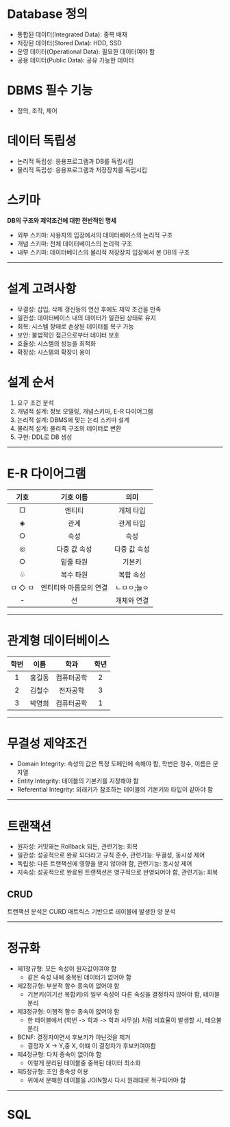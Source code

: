 # Database 정의
* 통합된 데이터(Integrated Data): 중복 배재
* 저장된 데이터(Stored Data): HDD, SSD
* 운영 데이터(Operational Data): 필요한 데이터여야 함
* 공용 데이터(Public Data): 공유 가능한 데이터

# DBMS 필수 기능
* 정의, 조작, 제어

# 데이터 독립성
* 논리적 독립성: 응용프로그램과 DB를 독립시킴
* 물리적 독립성: 응용프로그램과 저장장치를 독립시킴


# 스키마
**DB의 구조와 제약조건에 대한 전반적인 명세**
* 외부 스키마: 사용자의 입장에서의 데이터베이스의 논리적 구조
* 개념 스키마: 전체 데이터베이스의 논리적 구조
* 내부 스키마: 데이터베이스의 물리적 저장장치 입장에서 본 DB의 구조

***

# 설계 고려사항
* 무결성: 삽입, 삭제 갱신등의 연산 후에도 제약 조건을 만족
* 일관성: 데이터베이스 내의 데이터가 일관된 상태로 유지
* 회복: 시스템 장애로 손상된 데이터를 복구 가능
* 보안: 불법적인 접근으로부터 데이터 보호
* 효율성: 시스템의 성능을 최적화
* 확장성: 시스템의 확장이 용이

# 설계 순서
1. 요구 조건 분석
2. 개념적 설계: 정보 모델링, 개념스키마, E-R 다이어그램
3. 논리적 설계: DBMS에 맞는 논리 스키마 설계
4. 물리적 설계: 물리족 구조의 데이터로 변환
5. 구현: DDL로 DB 생성

***

# E-R 다이어그램
| 기호 | 기호 이름 | 의미 |
|:---:|:---:|:---:|
| □ | 엔티티 | 개체 타입 |
| ◈ | 관계 | 관계 타입 |
| ○ | 속성 | 속성 |
| ◎ | 다중 값 속성 | 다중 값 속성 |
| ○ | 밑줄 타원 | 기본키 |
| ♧ | 복수 타원 | 복합 속성 |
| ㅁ ◇ ㅁ | 엔티티와 마름모의 연결 | ㄴㅁㅇ;늘ㅇ |
| - | 선 | 개체와 연결 |

***

# 관계형 데이터베이스

| 학번 | 이름 | 학과 | 학년 |
|:---:|:---:|:---:|:---:|
| 1 | 홍길동 | 컴퓨터공학 | 2 |
| 2 | 김철수 | 전자공학 | 3 |
| 3 | 박영희 | 컴퓨터공학 | 1 |


***
# 무결성 제약조건
* Domain Integrity: 속성의 값은 특정 도메인에 속해야 함, 학번은 정수, 이름은 문자열
* Entity Integrity: 테이블의 기본키를 지정해야 함
* Referential Integrity: 외래키가 참조하는 테이블의 기본키와 타입이 같아야 함


***
# 트랜잭션
* 원자성: 커밋돼는 Rollback 되든, 관련기능: 회복
* 일관성: 성공적으로 완료 되더라고 규칙 준수, 관련기능: 무결성, 동시성 제어
* 독립성: 다른 트랜잭션에 영향을 받지 않아야 함, 관련기능: 동시성 제어
* 지속성: 성공적으로 완료된 트랜잭션은 영구적으로 반영되어야 함, 관련기능: 회복

## CRUD
트랜잭션 분석은 CURD 매트릭스 기반으로 테이블에 발생한 양 분석

***
# 정규화
* 제1정규형: 모든 속성이 원자값이여야 함
    * 같은 속성 내에 중복된 데이터가 없어야 함
* 제2정규형: 부분적 함수 종속이 없어야 함
    * 기본키(여기선 복합키)의 일부 속성이 다른 속성을 결정하지 않아야 함, 테이블 분리
* 제3정규형: 이행적 함수 종속이 없어야 함
    * 한 테이블에서 (학번 -> 학과 -> 학과 사무실) 처럼 비효율이 발생할 시, 테으불 분리
* BCNF: 결정자이면서 후보키가 아닌것을 제거
    * 결정자 X -> Y,중 X, 이떄 이 결정자가 후보키여야함
* 제4정규형: 다치 종속이 없어야 함
    * 이렇게 분리된 테이블중 중복된 데이터 최소화
* 제5정규형: 조인 종속성 이용
    * 위에서 분해한 테이블을 JOIN할시 다시 원래대로 복구되어야 함


***
# SQL

